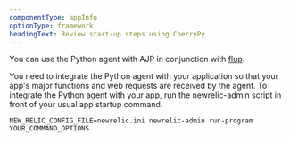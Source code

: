 ```yaml
---
componentType: appInfo
optionType: framework
headingText: Review start-up steps using CherryPy
---
```


You can use the Python agent with AJP in conjunction with [flup](https://pypi.python.org/pypi/flup).

You need to integrate the Python agent with your application so that your app's major functions and web requests are received by the agent. To integrate the Python agent with your app, run the newrelic-admin script in front of your usual app startup command.

```
NEW_RELIC_CONFIG_FILE=newrelic.ini newrelic-admin run-program YOUR_COMMAND_OPTIONS
```